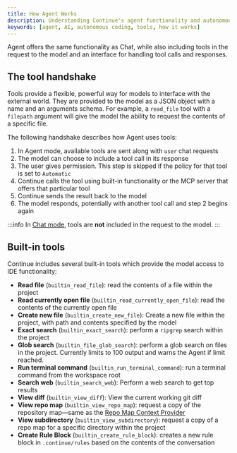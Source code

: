 ```yaml
---
title: How Agent Works
description: Understanding Continue's agent functionality and autonomous AI coding
keywords: [agent, AI, autonomous coding, tools, how it works]
---
```


Agent offers the same functionality as Chat, while also including tools in the request to the model and an interface for handling tool calls and responses.

## The tool handshake

Tools provide a flexible, powerful way for models to interface with the external world. They are provided to the model as a JSON object with a name and an arguments schema. For example, a `read_file` tool with a `filepath` argument will give the model the ability to request the contents of a specific file.

The following handshake describes how Agent uses tools:

1. In Agent mode, available tools are sent along with `user` chat requests
2. The model can choose to include a tool call in its response
3. The user gives permission. This step is skipped if the policy for that tool is set to `Automatic`
4. Continue calls the tool using built-in functionality or the MCP server that offers that particular tool
5. Continue sends the result back to the model
6. The model responds, potentially with another tool call and step 2 begins again

:::info
In [Chat mode](../chat/quick-start), tools are **not** included in the request to the model.
:::

## Built-in tools

Continue includes several built-in tools which provide the model access to IDE functionality:

- **Read file** (`builtin_read_file`): read the contents of a file within the project
- **Read currently open file** (`builtin_read_currently_open_file`): read the contents of the currently open file
- **Create new file** (`builtin_create_new_file`): Create a new file within the project, with path and contents specified by the model
- **Exact search** (`builtin_exact_search`): perform a `ripgrep` search within the project
- **Glob search** (`builtin_file_glob_search`): perform a glob search on files in the project. Currently limits to 100 output and warns the Agent if limit reached.
- **Run terminal command** (`builtin_run_terminal_command`): run a terminal command from the workspace root
- **Search web** (`builtin_search_web`): Perform a web search to get top results
- **View diff** (`builtin_view_diff`): View the current working git diff
- **View repo map** (`builtin_view_repo_map`): request a copy of the repository map—same as the [Repo Map Context Provider](../advanced/context-integration/custom-providers#repository-map)
- **View subdirectory** (`builtin_view_subdirectory`): request a copy of a repo map for a specific directory within the project
- **Create Rule Block** (`builtin_create_rule_block`): creates a new rule block in `.continue/rules` based on the contents of the conversation
